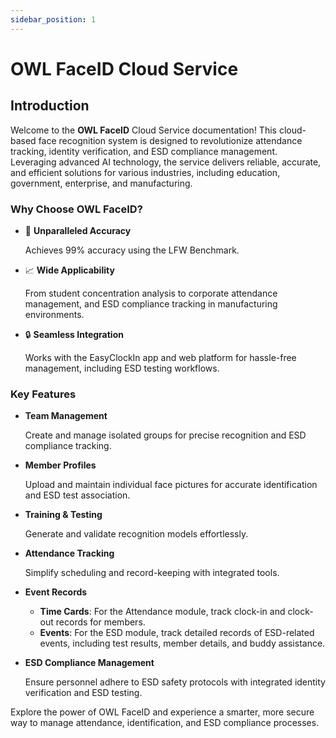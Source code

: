 ```yaml
---
sidebar_position: 1
---
```


# OWL FaceID Cloud Service

## Introduction

Welcome to the **OWL FaceID** Cloud Service documentation! This cloud-based face recognition system is designed to revolutionize attendance tracking, identity verification, and ESD compliance management. Leveraging advanced AI technology, the service delivers reliable, accurate, and efficient solutions for various industries, including education, government, enterprise, and manufacturing.

### Why Choose OWL FaceID?

- :dart: **Unparalleled Accuracy**

  Achieves 99% accuracy using the LFW Benchmark.

- :chart_with_upwards_trend: **Wide Applicability**

  From student concentration analysis to corporate attendance management, and ESD compliance tracking in manufacturing environments.

- :lock: **Seamless Integration**

  Works with the EasyClockIn app and web platform for hassle-free management, including ESD testing workflows.

### Key Features

- **Team Management**

  Create and manage isolated groups for precise recognition and ESD compliance tracking.

- **Member Profiles**

  Upload and maintain individual face pictures for accurate identification and ESD test association.

- **Training & Testing**

  Generate and validate recognition models effortlessly.

- **Attendance Tracking**

  Simplify scheduling and record-keeping with integrated tools.

- **Event Records**

  - **Time Cards**: For the Attendance module, track clock-in and clock-out records for members.
  - **Events**: For the ESD module, track detailed records of ESD-related events, including test results, member details, and buddy assistance.

- **ESD Compliance Management**

  Ensure personnel adhere to ESD safety protocols with integrated identity verification and ESD testing.

Explore the power of OWL FaceID and experience a smarter, more secure way to manage attendance, identification, and ESD compliance processes.
